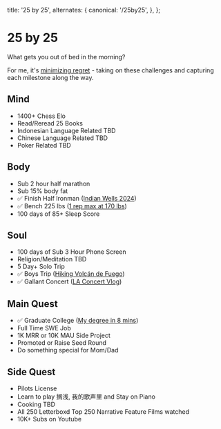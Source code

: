 
  title: '25 by 25',
  alternates: {
    canonical: '/25by25',
  },
};

# 25 by 25

<AnimatedName />

What gets you out of bed in the morning?

For me, it's [minimizing regret](https://www.youtube.com/watch?v=jwG_qR6XmDQ) - taking on these challenges and capturing each milestone along the way.

## Mind
- 1400+ Chess Elo
- Read/Reread 25 Books
- Indonesian Language Related TBD
- Chinese Language Related TBD
- Poker Related TBD

## Body
- Sub 2 hour half marathon
- Sub 15% body fat
- ✅ Finish Half Ironman ([Indian Wells 2024](https://www.youtube.com/shorts/l4PrGINT01w))
- ✅ Bench 225 lbs ([1 rep max at 170 lbs](https://www.youtube.com/shorts/-4Q-SctUNNM))
- 100 days of 85+ Sleep Score 

## Soul
- 100 days of Sub 3 Hour Phone Screen
- Religion/Meditation TBD
- 5 Day+ Solo Trip
- ✅ Boys Trip ([Hiking Volcán de Fuego](https://www.youtube.com/shorts/rUMpZQR4Wf4))
- ✅ Gallant Concert ([LA Concert Vlog](https://www.youtube.com/shorts/AoTg9zAI7hg))

## Main Quest
- ✅ Graduate College ([My degree in 8 mins](https://www.youtube.com/watch?v=U6HXXCHYaZw))
- Full Time SWE Job
- 1K MRR or 10K MAU Side Project
- Promoted or Raise Seed Round
- Do something special for Mom/Dad

## Side Quest
- Pilots License
- Learn to play 搁浅, 我的歌声里 and Stay on Piano
- Cooking TBD
- All 250 Letterboxd Top 250 Narrative Feature Films watched
- 10K+ Subs on Youtube